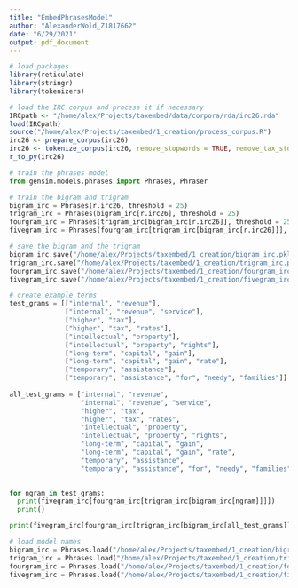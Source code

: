 ```yaml
---
title: "EmbedPhrasesModel"
author: "AlexanderWold_Z1817662"
date: "6/29/2021"
output: pdf_document
---
```

```r
# load packages
library(reticulate)
library(stringr)
library(tokenizers)
```

```r
# load the IRC corpus and process it if necessary
IRCpath <- "/home/alex/Projects/taxembed/data/corpora/rda/irc26.rda"
load(IRCpath)
source("/home/alex/Projects/taxembed/1_creation/process_corpus.R")
irc26 <- prepare_corpus(irc26)
irc26 <- tokenize_corpus(irc26, remove_stopwords = TRUE, remove_tax_stopwords = TRUE)
r_to_py(irc26)
```


```python
# train the phrases model
from gensim.models.phrases import Phrases, Phraser

# train the bigram and trigram
bigram_irc = Phrases(r.irc26, threshold = 25)
trigram_irc = Phrases(bigram_irc[r.irc26], threshold = 25)
fourgram_irc = Phrases(trigram_irc[bigram_irc[r.irc26]], threshold = 25)
fivegram_irc = Phrases(fourgram_irc[trigram_irc[bigram_irc[r.irc26]]], threshold = 25)

# save the bigram and the trigram
bigram_irc.save("/home/alex/Projects/taxembed/1_creation/bigram_irc.pkl")
trigram_irc.save("/home/alex/Projects/taxembed/1_creation/trigram_irc.pkl")
fourgram_irc.save("/home/alex/Projects/taxembed/1_creation/fourgram_irc.pkl")
fivegram_irc.save("/home/alex/Projects/taxembed/1_creation/fivegram_irc.pkl")
```

```python
# create example terms
test_grams = [["internal", "revenue"],
              ["internal", "revenue", "service"],
              ["higher", "tax"],
              ["higher", "tax", "rates"],
              ["intellectual", "property"],
              ["intellectual", "property", "rights"],
              ["long-term", "capital", "gain"],
              ["long-term", "capital", "gain", "rate"],
              ["temporary", "assistance"],
              ["temporary", "assistance", "for", "needy", "families"]]
              
all_test_grams = ["internal", "revenue",
                  "internal", "revenue", "service",
                  "higher", "tax",
                  "higher", "tax", "rates",
                  "intellectual", "property",
                  "intellectual", "property", "rights",
                  "long-term", "capital", "gain",
                  "long-term", "capital", "gain", "rate",
                  "temporary", "assistance",
                  "temporary", "assistance", "for", "needy", "families"]
              

for ngram in test_grams:
  print(fivegram_irc[fourgram_irc[trigram_irc[bigram_irc[ngram]]]])
  print()

print(fivegram_irc[fourgram_irc[trigram_irc[bigram_irc[all_test_grams]]]])
```

```python
# load model names
bigram_irc = Phrases.load("/home/alex/Projects/taxembed/1_creation/bigram_irc.pkl")
trigram_irc = Phrases.load("/home/alex/Projects/taxembed/1_creation/trigram_irc.pkl")
fourgram_irc = Phrases.load("/home/alex/Projects/taxembed/1_creation/fourgram_irc.pkl")
fivegram_irc = Phrases.load("/home/alex/Projects/taxembed/1_creation/fivegram_irc.pkl")
```

